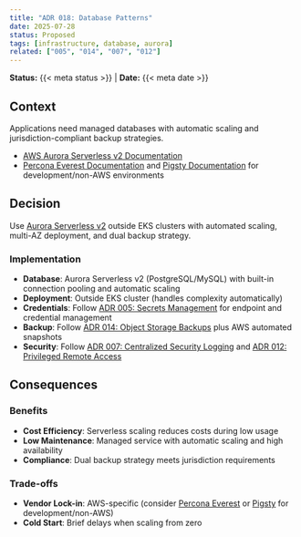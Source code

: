 ```yaml
---
title: "ADR 018: Database Patterns"
date: 2025-07-28
status: Proposed
tags: [infrastructure, database, aurora]
related: ["005", "014", "007", "012"]
---
```


**Status:** {{< meta status >}} | **Date:** {{< meta date >}}

## Context

Applications need managed databases with automatic scaling and jurisdiction-compliant backup strategies.

- [AWS Aurora Serverless v2 Documentation](https://docs.aws.amazon.com/AmazonRDS/latest/AuroraUserGuide/aurora-serverless-v2.html)
- [Percona Everest Documentation](https://docs.percona.com/everest/) and [Pigsty Documentation](https://pigsty.io/) for development/non-AWS environments

## Decision

Use [Aurora Serverless v2](https://docs.aws.amazon.com/AmazonRDS/latest/AuroraUserGuide/aurora-serverless-v2.html) outside EKS clusters with automated scaling, multi-AZ deployment, and dual backup strategy.

### Implementation

- **Database**: Aurora Serverless v2 (PostgreSQL/MySQL) with built-in connection pooling and automatic scaling
- **Deployment**: Outside EKS cluster (handles complexity automatically)
- **Credentials**: Follow [ADR 005: Secrets Management](../security/005-secrets-management.qmd) for endpoint and credential management
- **Backup**: Follow [ADR 014: Object Storage Backups](014-object-backup.qmd) plus AWS automated snapshots
- **Security**: Follow [ADR 007: Centralized Security Logging](007-logging.qmd) and [ADR 012: Privileged Remote Access](../security/012-privileged-remote-access.qmd)

## Consequences

### Benefits

- **Cost Efficiency**: Serverless scaling reduces costs during low usage
- **Low Maintenance**: Managed service with automatic scaling and high availability
- **Compliance**: Dual backup strategy meets jurisdiction requirements

### Trade-offs

- **Vendor Lock-in**: AWS-specific (consider [Percona Everest](https://www.percona.com/software/percona-everest) or [Pigsty](https://pigsty.io/) for development/non-AWS)
- **Cold Start**: Brief delays when scaling from zero
